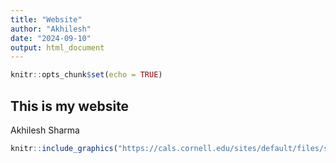 ```yaml
---
title: "Website"
author: "Akhilesh"
date: "2024-09-10"
output: html_document
---
```


```r
knitr::opts_chunk$set(echo = TRUE)
```

## This is my website


Akhilesh Sharma
```r


knitr::include_graphics("https://cals.cornell.edu/sites/default/files/styles/faculty/public/2024-08/akilesh-sharma-headshot.png?h=748c68d3&itok=EFcP5RaU")

```
